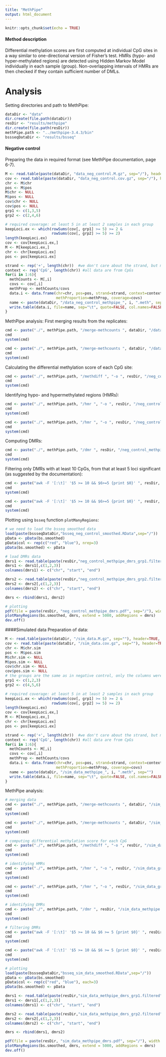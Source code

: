 ```yaml
---
title: "MethPipe"
output: html_document
---
```


```r
knitr::opts_chunk$set(echo = TRUE)
```

#### Method description
Differential methylation scores are first computed at individual CpG sites in a way similar to one-directional version of Fisher’s test. HMRs (hypo- and hyper-methylated regions) are detected using Hidden Markov Model individually in each sample (group). Non-overlapping intervals of HMRs are then checked if they contain sufficient number of DMLs.


# Analysis
Setting directories and path to MethPipe:
```r
dataDir <- "data"
dir.create(file.path(dataDir))
resDir <- "results/methpipe"
dir.create(file.path(resDir))
methPipe.path <- "../methpipe-3.4.3/bin"
bssseqDataDir <- "results/bsseq"
```

#### Negative control
Preparing the data in required format (see MethPipe documentation, page 6-7).
```r
M <- read.table(paste(dataDir, "data_neg_control.M.gz", sep="/"), header=TRUE, sep="\t", stringsAsFactors = F)
cov <- read.table(paste(dataDir, "data_neg_control.cov.gz", sep="/"), header=TRUE, sep="\t", stringsAsFactors = F)
chr <- M$chr
pos <- M$pos
M$chr <- NULL
M$pos <- NULL
cov$chr <- NULL
cov$pos <- NULL
grp1 <- c(1,3,5)
grp2 <- c(2,4,6)

# required coverage: at least 5 in at least 2 samples in each group
keepLoci.ex <- which(rowSums(cov[, grp1] >= 5) >= 2 &
                     rowSums(cov[, grp2] >= 5) >= 2)
length(keepLoci.ex)
cov <- cov[keepLoci.ex,]
M <- M[keepLoci.ex,]
chr <- chr[keepLoci.ex]
pos <- pos[keepLoci.ex]

strand <- rep('+', length(chr))  #we don't care about the strand, but methpipe requires it
context <- rep('CpG', length(chr)) #all data are from CpGs
for(i in 1:6){
  methCounts <- M[,i]
  covs <- cov[,i]
  methProp <- methCounts/covs
  data.i <- data.frame(chr=chr, pos=pos, strand=strand, context=context,
                       methProportion=methProp, coverage=covs)
  name <- paste(dataDir, "/data_neg_control_methpipe_", i, ".meth", sep="")
  write.table(data.i, file=name, sep="\t", quote=FALSE, col.names=FALSE, row.names=FALSE)
}
```

MethPipe analysis: First merging results from the replicates:
```r
cmd <- paste("./", methPipe.path, "/merge-methcounts ", dataDir, "/data_neg_control_methpipe_1.meth ", dataDir, "/data_neg_control_methpipe_3.meth ", dataDir, "/data_neg_control_methpipe_5.meth ", "-o ", dataDir, "/data_neg_control_methpipe_grp1.meth", sep="")
cmd
system(cmd)

cmd <- paste("./", methPipe.path, "/merge-methcounts ", dataDir, "/data_neg_control_methpipe_2.meth ", dataDir, "/data_neg_control_methpipe_4.meth ", dataDir, "/data_neg_control_methpipe_6.meth ", "-o ", dataDir, "/data_neg_control_methpipe_grp2.meth", sep="")
cmd
system(cmd)
```

Calculating the differential methylation score of each CpG site:
```r
cmd <- paste("./", methPipe.path, "/methdiff ", "-o ", resDir, "/neg_control_methpipe.methdiff ", dataDir, "/data_neg_control_methpipe_grp1.meth ", dataDir, "/data_neg_control_methpipe_grp2.meth", sep="")
cmd
system(cmd)
```

Identifying hypo- and hypermethylated regions (HMRs):
```r
cmd <- paste("./", methPipe.path, "/hmr ", "-o ", resDir, "/neg_control_grp1.hmr ", dataDir, "/data_neg_control_methpipe_grp1.meth", sep="")
cmd
system(cmd)

cmd <- paste("./", methPipe.path, "/hmr ", "-o ", resDir, "/neg_control_grp2.hmr ", dataDir, "/data_neg_control_methpipe_grp2.meth", sep="")
cmd
system(cmd)
```

Computing DMRs:
```r
cmd <- paste("./", methPipe.path, "/dmr ", resDir, "/neg_control_methpipe.methdiff ", resDir, "/neg_control_grp1.hmr ", resDir, "/neg_control_grp2.hmr ", resDir, "/neg_control_methpipe_dmrs_grp1 ", resDir, "/neg_control_methpipe_dmrs_grp2", sep="")
cmd
system(cmd)
```

Filtering only DMRs with at least 10 CpGs, from that at least 5 loci significant (as suggested by the documentation):
```r
cmd <- paste("awk -F '[:\t]' '$5 >= 10 && $6>=5 {print $0}' ", resDir, "/neg_control_methpipe_dmrs_grp1 > ", resDir, "/neg_control_methpipe_dmrs_grp1.filtered", sep="")
cmd
system(cmd)

cmd <- paste("awk -F '[:\t]' '$5 >= 10 && $6>=5 {print $0}' ", resDir, "/neg_control_methpipe_dmrs_grp2 > ", resDir, "/neg_control_methpipe_dmrs_grp2.filtered", sep="")
cmd
system(cmd)
```

Plotting using `bsseq` function `plotManyRegions`:
```r
# we need to load the bsseq smoothed data
load(paste(bssseqDataDir,"bsseq_neg_control_smoothed.RData",sep="/"))
pData <- pData(bs.smoothed)
pData$col <- rep(c("red", "blue"), nrep=3)
pData(bs.smoothed) <- pData

# load DMRs data
dmrs1 <- read.table(paste(resDir,"neg_control_methpipe_dmrs_grp1.filtered",sep="/"), header=FALSE, stringsAsFactors = FALSE, sep="\t")
dmrs1 <- dmrs1[,c(1,2,3)]
colnames(dmrs1) <- c("chr", "start", "end")

dmrs2 <- read.table(paste(resDir,"neg_control_methpipe_dmrs_grp2.filtered",sep="/"), header=FALSE, stringsAsFactors = FALSE, sep="\t")
dmrs2 <- dmrs2[,c(1,2,3)]
colnames(dmrs2) <- c("chr", "start", "end")

dmrs <- rbind(dmrs1, dmrs2)

# plotting
pdf(file = paste(resDir, "neg_control_methpipe_dmrs.pdf", sep="/"), width = 10, height = 5)
plotManyRegions(bs.smoothed, dmrs, extend = 5000, addRegions = dmrs)
dev.off()
```

####Simulated data
Preparation of data:
```r
M <- read.table(paste(dataDir, "/sim_data.M.gz", sep=""), header=TRUE, sep="\t", stringsAsFactors=F)
cov <- read.table(paste(dataDir, "/sim_data.cov.gz", sep=""), header=TRUE, sep="\t", stringsAsFactors=F)
chr <- M$chr.sim
pos <- M$pos.sim
M$chr.sim <- NULL
M$pos.sim <- NULL
cov$chr.sim <- NULL
cov$pos.sim <- NULL
# the groups are the same as in negative control, only the columns were shuffled during simulation
grp1 <- c(1,2,3)
grp2 <- c(4,5,6)

# required coverage: at least 5 in at least 2 samples in each group
keepLoci.ex <- which(rowSums(cov[, grp1] >= 5) >= 2 &
                     rowSums(cov[, grp2] >= 5) >= 2)
length(keepLoci.ex)
cov <- cov[keepLoci.ex,]
M <- M[keepLoci.ex,]
chr <- chr[keepLoci.ex]
pos <- pos[keepLoci.ex]

strand <- rep('+', length(chr))  #we don't care about the strand, but methpipe requires it
context <- rep('CpG', length(chr)) #all data are from CpGs
for(i in 1:6){
  methCounts <- M[,i]
  covs <- cov[,i]
  methProp <- methCounts/covs
  data.i <- data.frame(chr=chr, pos=pos, strand=strand, context=context,
                       methProportion=methProp, coverage=covs)
  name <- paste(dataDir, "/sim_data_methpipe_", i, ".meth", sep="")
  write.table(data.i, file=name, sep="\t", quote=FALSE, col.names=FALSE, row.names=FALSE)
}
```

MethPipe analysis:
```r
# merging data
cmd <- paste("./", methPipe.path, "/merge-methcounts ", dataDir, "/sim_data_methpipe_1.meth ", dataDir, "/sim_data_methpipe_2.meth ", dataDir, "/sim_data_methpipe_3.meth ", "-o ", dataDir, "/sim_data_methpipe_grp1.meth", sep="")
cmd
system(cmd)

cmd <- paste("./", methPipe.path, "/merge-methcounts ", dataDir, "/sim_data_methpipe_4.meth ", dataDir, "/sim_data_methpipe_5.meth ", dataDir, "/sim_data_methpipe_6.meth ", "-o ", dataDir, "/sim_data_methpipe_grp2.meth", sep="")
cmd
system(cmd)

# computing differential methylation score for each CpG
cmd <- paste("./", methPipe.path, "/methdiff ", "-o ", resDir, "/sim_data_methpipe.methdiff ", dataDir, "/sim_data_methpipe_grp1.meth ", dataDir, "/sim_data_methpipe_grp2.meth", sep="")
cmd
system(cmd)

# identifying HMRs
cmd <- paste("./", methPipe.path, "/hmr ", "-o ", resDir, "/sim_data_grp1.hmr ", dataDir, "/sim_data_methpipe_grp1.meth", sep="")
cmd
system(cmd)

cmd <- paste("./", methPipe.path, "/hmr ", "-o ", resDir, "/sim_data_grp2.hmr ", dataDir, "/sim_data_methpipe_grp2.meth", sep="")
cmd
system(cmd)

# identifying DMRs
cmd <- paste("./", methPipe.path, "/dmr ", resDir, "/sim_data_methpipe.methdiff ", resDir, "/sim_data_grp1.hmr ", resDir, "/sim_data_grp2.hmr ", resDir, "/sim_data_methpipe_dmrs_grp1 ", resDir, "/sim_data_methpipe_dmrs_grp2", sep="")
cmd
system(cmd)

# filtering DMRs
cmd <- paste("awk -F '[:\t]' '$5 >= 10 && $6 >= 5 {print $0}' ", resDir, "/sim_data_methpipe_dmrs_grp1 > ", resDir, "/sim_data_methpipe_dmrs_grp1.filtered", sep="")
cmd
system(cmd)

cmd <- paste("awk -F '[:\t]' '$5 >= 10 && $6 >= 5 {print $0}' ", resDir, "/sim_data_methpipe_dmrs_grp2 > ", resDir, "/sim_data_methpipe_dmrs_grp2.filtered", sep="")
cmd
system(cmd)

# plotting
load(paste(bssseqDataDir,"bsseq_sim_data_smoothed.RData",sep="/"))
pData <- pData(bs.smoothed)
pData$col <- rep(c("red", "blue"), each=3)
pData(bs.smoothed) <- pData

dmrs1 <- read.table(paste(resDir,"sim_data_methpipe_dmrs_grp1.filtered",sep="/"), header=FALSE, stringsAsFactors = FALSE, sep="\t")
dmrs1 <- dmrs1[,c(1,2,3)]
colnames(dmrs1) <- c("chr", "start", "end")

dmrs2 <- read.table(paste(resDir,"sim_data_methpipe_dmrs_grp2.filtered",sep="/"), header=FALSE, stringsAsFactors = FALSE, sep="\t")
dmrs2 <- dmrs2[,c(1,2,3)]
colnames(dmrs2) <- c("chr", "start", "end")

dmrs <- rbind(dmrs1, dmrs2)

pdf(file = paste(resDir, "sim_data_methpipe_dmrs.pdf", sep="/"), width = 10, height = 5)
plotManyRegions(bs.smoothed, dmrs, extend = 5000, addRegions = dmrs)
dev.off()
```
